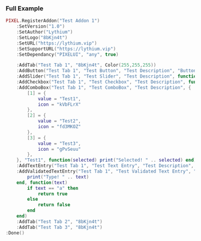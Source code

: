 ### Full Example

```lua #
PIXEL.RegisterAddon("Test Addon 1")
    :SetVersion("1.0")
    :SetAuthor("Lythium")
    :SetLogo("8bKjn4t")
    :SetURL("https://lythium.vip")
    :SetSupportURL("https://lythium.vip")
    :SetDependancy("PIXELUI", "any", true)

    :AddTab("Test Tab 1", "8bKjn4t", Color(255,255,255))
    :AddButton("Test Tab 1", "Test Button", "Test Description", "Button Text", function() print("Clicked!") end)
    :AddSlider("Test Tab 1", "Test Slider", "Test Description", function(num) print("Slide! " .. num) end, 50)
    :AddCheckbox("Test Tab 1", "Test Checkbox", "Test Description", function(check) print("Checked! " .. tostring(check)) end, true)
    :AddComboBox("Test Tab 1", "Test ComboBox", "Test Description", {
        [1] = {
            value = "Test1",
            icon = "kVbFLrX"
        },
        [2] = {
            value = "Test2",
            icon = "fd3MKOZ"
        },
        [3] = {
            value = "Test3",
            icon = "gPvSeuu"
        },
    }, "Test1", function(selected) print("Selected! " .. selected) end)
    :AddTextEntry("Test Tab 1", "Test Text Entry", "Test Description", "yo", true, function(text) print("Type! " .. text) end)
    :AddValidatedTextEntry("Test Tab 1", "Test Validated Text Entry", "Test Description", "yo", true, function(text)
        print("Type! " .. text)
    end, function(text)
        if text == "a" then
            return true
        else
            return false
        end
    end)
    :AddTab("Test Tab 2", "8bKjn4t")
    :AddTab("Test Tab 3", "8bKjn4t")
:Done()
```